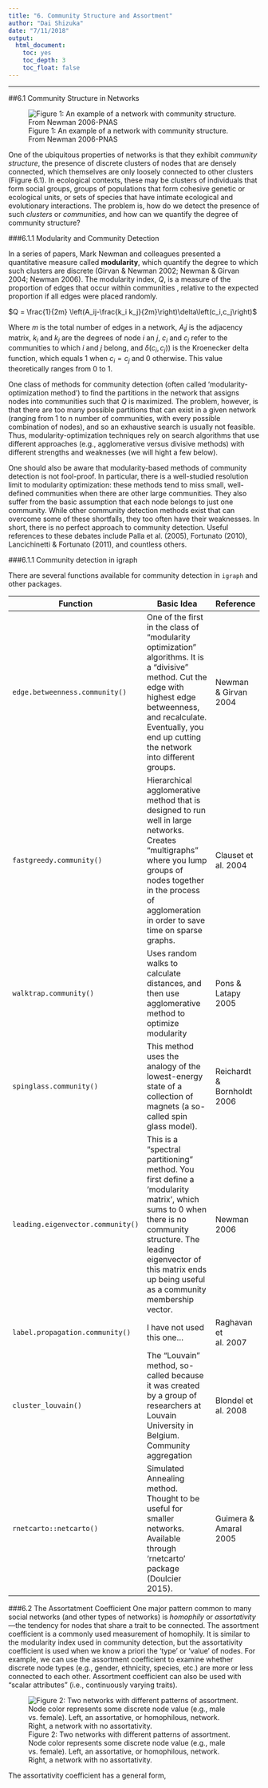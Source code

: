 ```yaml
---
title: "6. Community Structure and Assortment"
author: "Dai Shizuka"
date: "7/11/2018"
output: 
  html_document:
    toc: yes
    toc_depth: 3
    toc_float: false
---
```


-----

##6.1 Community Structure in Networks

![Figure 1: An example of a network with community structure. From Newman 2006-PNAS](https://www.dropbox.com/s/zdwuurj6kujbkdb/Newman2006_figure.png?dl=1)


One of the ubiquitous properties of networks is that they exhibit *community structure*, the presence of discrete clusters of nodes that are densely connected, which themselves are only loosely connected to other clusters (Figure 6.1). In ecological contexts, these may be clusters of individuals that form social groups, groups of populations that form cohesive genetic or ecological units, or sets of species that have intimate ecological and evolutionary interactions. The problem is, how do we detect the presence of such *clusters* or *communities*, and how can we quantify the degree of community structure?

###6.1.1 Modularity and Community Detection

In a series of papers, Mark Newman and colleagues presented a quantitative measure called **modularity**, which quantify the degree to which such clusters are discrete (Girvan & Newman 2002; Newman & Girvan 2004; Newman 2006). The modularity index, *Q*, is a measure of the proportion of edges that occur within communities , relative to the expected proportion if all edges were placed randomly.

$Q = \frac{1}{2m} \left(A_ij-\frac{k_i k_j}{2m}\right)\delta\left(c_i,c_j\right)$

Where $m$ is the total number of edges in a network, $A_ij$ is the adjacency matrix, $k_i$ and $k_j$ are the degrees of node $i$ an $j$, $c_i$ and $c_j$ refer to the communities to which $i$ and $j$ belong, and $\delta\left(c_i,c_j)\right)$ is the Kroenecker delta function, which equals 1 when $c_i = c_j$ and 0 otherwise. This value theoretically ranges from 0 to 1.

One class of methods for community detection (often called ‘modularity-optimization method’) to find the partitions in the network that assigns nodes into communities such that $Q$ is maximized. The problem, however, is that there are too many possible partitions that can exist in a given network (ranging from 1 to n number of communities, with every possible combination of nodes), and so an exhaustive search is usually not feasible. Thus, modularity-optimization techniques rely on search algorithms that use different approaches (e.g., agglomerative versus divisive methods) with different strengths and weaknesses (we will hight a few below).

One should also be aware that modularity-based methods of community detection is not fool-proof. In particular, there is a well-studied resolution limit to modularity optimization: these methods tend to miss small, well-defined communities when there are other large communities. They also suffer from the basic assumption that each node belongs to just one community. While other community detection methods exist that can overcome some of these shortfalls, they too often have their weaknesses. In short, there is no perfect approach to community detection. Useful references to these debates include Palla et al. (2005), Fortunato (2010), Lancichinetti & Fortunato (2011), and countless others.

###6.1.1 Community detection in igraph

There are several functions available for community detection in `igraph` and other packages.

Function | Basic Idea | Reference |
---------------|------------------------------------|--------------|
`edge.betweenness.community()`|One of the first in the class of “modularity optimization” algorithms. It is a “divisive” method. Cut the edge with highest edge betweenness, and recalculate. Eventually, you end up cutting the network into different groups.|Newman & Girvan 2004|
`fastgreedy.community()`|Hierarchical agglomerative method that is designed to run well in large networks. Creates “multigraphs” where you lump groups of nodes together in the process of agglomeration in order to save time on sparse graphs.|Clauset et al. 2004|
`walktrap.community()`|Uses random walks to calculate distances, and then use agglomerative method to optimize modularity|Pons & Latapy 2005|
`spinglass.community()`|This method uses the analogy of the lowest-energy state of a collection of magnets (a so-called spin glass model).|Reichardt & Bornholdt 2006|
`leading.eigenvector.community()`|This is a “spectral partitioning” method. You first define a ‘modularity matrix’, which sums to 0 when there is no community structure. The leading eigenvector of this matrix ends up being useful as a community membership vector.|Newman 2006|
`label.propagation.community()`|I have not used this one...|Raghavan et al. 2007|
`cluster_louvain()`|The "Louvain" method, so-called because it was created by a group of researchers at Louvain University in Belgium. Community aggregation|Blondel et al. 2008|
`rnetcarto::netcarto()`|Simulated Annealing method. Thought to be useful for smaller networks. Available through ‘rnetcarto’ package (Doulcier 2015).|Guimera & Amaral 2005|

###6.2 The Assortatment Coefficient
One major pattern common to many social networks (and other types of networks) is *homophily* or *assortativity*—the tendency for nodes that share a trait to be connected. The assortment coefficient is a commonly used measurement of homophily. It is similar to the modularity index used in community detection, but the assortativity coefficient is used when we know a priori the ‘type’ or ‘value’ of nodes. For example, we can use the assortment coefficient to examine whether discrete node types (e.g., gender, ethnicity, species, etc.) are more or less connected to each other. Assortment coefficient can also be used with “scalar attributes” (i.e., continuously varying traits).

![Figure 2: Two networks with different patterns of assortment. Node color represents some discrete node value (e.g., male vs. female). Left, an assortative, or homophilous, network. Right, a network with no assortativity.](https://www.dropbox.com/s/uljzgbj62x1l5h6/assortment.png?dl=1)

The assortativity coefficient has a general form,


